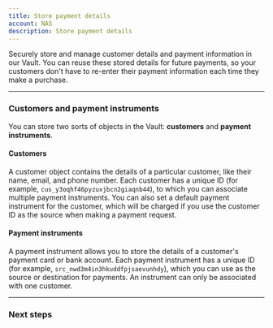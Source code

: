 ```yaml
---
title: Store payment details
account: NAS
description: Store payment details
---
```


Securely store and manage customer details and payment information in our Vault. You can reuse these stored details for future payments, so your customers don't have to re-enter their payment information each time they make a purchase.

---

### Customers and payment instruments

You can store two sorts of objects in the Vault: **customers** and **payment instruments**.

#### Customers

A customer object contains the details of a particular customer, like their name, email, and phone number. Each customer has a unique ID (for example, `cus_y3oqhf46pyzuxjbcn2giaqnb44`), to which you can associate multiple payment instruments. You can also set a default payment instrument for the customer, which will be charged if you use the customer ID as the source when making a payment request.

#### Payment instruments

A payment instrument allows you to store the details of a customer's payment card or bank account. Each payment instrument has a unique ID (for example, `src_nwd3m4in3hkuddfpjsaevunhdy`), which you can use as the source or destination for payments. An instrument can only be associated with one customer.

---

### Next steps


